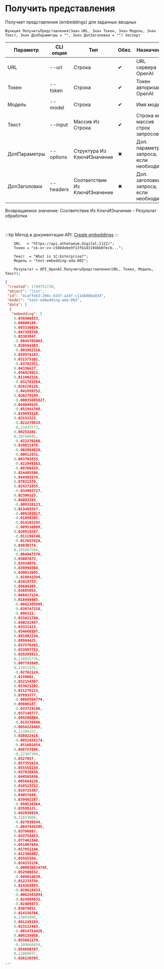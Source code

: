 ﻿---
sidebar_position: 3
description: Получить представления и другие функции для работы с OpenAI в Открытом пакете интеграций - бесплатной open-source библиотеке интеграций для 1С:Предприятие 8, OneScript и CLI
keywords: [1C, 1С, 1С:Предприятие, 1С:Предприятие 8.3, API, Интеграция, Сервисы, Обмен, OneScript, CLI, OpenAI]
---


# Получить представления
 Получает представления (embeddings) для заданных вводных



`Функция ПолучитьПредставления(Знач URL, Знач Токен, Знач Модель, Знач Текст, Знач ДопПараметры = "", Знач ДопЗаголовки = "") Экспорт`

  | Параметр | CLI опция | Тип | Обяз. | Назначение |
  |-|-|-|-|-|
  | URL | --url | Строка | &#x2714; | URL сервера OpenAI |
  | Токен | --token | Строка | &#x2714; | Токен авторизации OpenAI |
  | Модель | --model | Строка | &#x2714; | Имя модели |
  | Текст | --input | Массив Из Строка | &#x2714; | Строка или массив строк запросов |
  | ДопПараметры | --options | Структура Из КлючИЗначение | &#x2716; | Доп. параметры запроса, если необходимо |
  | ДопЗаголовки | --headers | Соответствие Из КлючИЗначение | &#x2716; | Доп. заголовки запроса, если необходимо |

  
  Возвращаемое значение:   Соответствие Из КлючИЗначение - Результат обработки

<br/>

:::tip
Метод в документации API: [Create embeddings](https://platform.openai.com/docs/api-reference/embeddings/create)
:::
<br/>



```bsl title="Пример использования для 1С:Предприятие/OneScript"
    URL   = "https://api.athenaeum.digital:1122/";
    Токен = "sk-or-vv-c5884ebe9f13fb143194bb07ecb...";

    Текст  = "What is 1C:Enterprise?";
    Модель = "text-embedding-ada-002";

    Результат = OPI_OpenAI.ПолучитьПредставления(URL, Токен, Модель, Текст);
```
    



```json title="Результат"
{
 "created": 1749751730,
 "object": "list",
 "id": "4caffeb3-294c-433f-a24f-c1146080a934",
 "model": "text-embedding-ada-002",
 "data": [
  {
   "embedding": [
    0.039306823,
    0.06800108,
    0.093336634,
    0.047399748,
    0.05303847,
    -0.0045703063,
    0.020564303,
    -0.003982316,
    0.059974182,
    0.031575102,
    -0.03782351,
    0.04336627,
    0.056829922,
    0.011082156,
    -0.031761564,
    0.026220128,
    -0.041899752,
    0.020279199,
    -0.00035605827,
    0.054048635,
    -0.051941708,
    0.019693118,
    0.03152523,
    -0.022279833,
    -0.21035573,
    0.06253101,
    0.10740045,
    -0.022270266,
    0.039815478,
    -0.002064826,
    -0.00812831,
    0.063703835,
    -0.022949163,
    -0.09700429,
    0.024405506,
    0.044985574,
    0.07021579,
    0.024271835,
    -0.034903727,
    0.02306525,
    0.04803343,
    -0.009328123,
    0.013489357,
    -0.009203817,
    -0.01898265,
    -0.014102292,
    -0.009530809,
    0.020919267,
    -0.011196746,
    -0.017657628,
    0.04030774,
    0.105887584,
    -0.004947376,
    0.03007073,
    0.03934076,
    0.039994504,
    0.030013865,
    -0.018841594,
    0.03419733,
    0.05684305,
    0.03685053,
    0.060417134,
    0.018449405,
    -0.0042305985,
    -0.039747328,
    -0.096211,
    0.033421766,
    0.040231947,
    0.03321413,
    0.054666597,
    0.081802234,
    0.08984425,
    0.037576202,
    0.033987753,
    0.028289821,
    0.116815776,
    0.007793949,
    0.11911435,
    -0.02762124,
    0.0159002,
    0.032154307,
    0.023621202,
    0.021270113,
    0.07893777,
    -0.0068564774,
    0.09800187,
    -0.033729196,
    0.037148777,
    0.099280804,
    -0.015576986,
    0.0056228465,
    0.11206355,
    0.038822416,
    -0.0052458174,
    -0.051602654,
    0.048757896,
    -0.22307399,
    0.0327857,
    0.057355624,
    0.055558134,
    0.037836656,
    0.044565056,
    0.005684226,
    0.010523712,
    0.019725367,
    0.04057688,
    0.039402287,
    -0.050534364,
    0.03588121,
    0.042030934,
    0.11653809,
    -0.027830344,
    -0.0047458205,
    0.03760887,
    0.033754453,
    0.077402346,
    0.051007684,
    0.017851146,
    0.012366402,
    0.05565584,
    0.024153136,
    -0.000036634745,
    0.052900832,
    -0.049814638,
    0.012233756,
    0.024264883,
    -0.028618433,
    -0.0062483093,
    -0.024868632,
    -0.02409473,
    0.03079852,
    0.014156766,
    0.13093096,
    0.061249103,
    0.023122463,
    -0.0014724428,
    0.009159956,
    0.055081178,
    -0.109666854,
    0.054890707,
    0.12889037,
    0.026120793,
...
```
